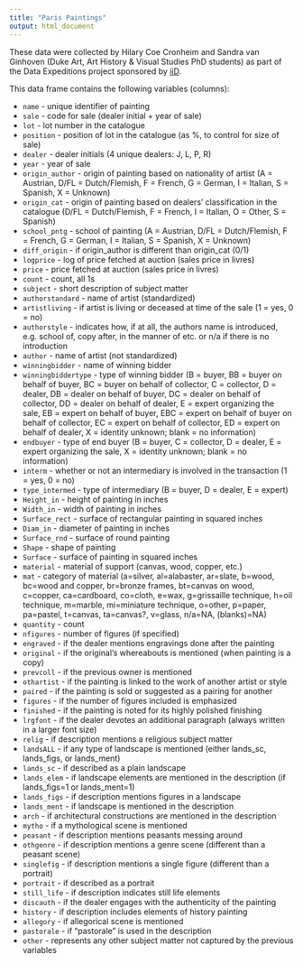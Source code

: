 ```yaml
---
title: "Paris Paintings"
output: html_document
---
```


These data were collected by Hilary Coe Cronheim and Sandra van Ginhoven (Duke Art, Art History & Visual Studies PhD students) as part of the Data Expeditions project sponsored by [iiD](https://bigdata.duke.edu/).

This data frame contains the following variables (columns):

- `name` - unique identifier of painting
- `sale` - code for sale (dealer initial + year of sale)
- `lot` - lot number in the catalogue
- `position` - position of lot in the catalogue (as %, to control for size of sale)
- `dealer` - dealer initials (4 unique dealers: J, L, P, R)
- `year` - year of sale
- `origin_author` - origin of painting based on nationality of artist (A = Austrian, D/FL = Dutch/Flemish, F = French, G = German, I = Italian, S = Spanish, X = Unknown)
- `origin_cat` - origin of painting based on dealers’ classification in the catalogue (D/FL = Dutch/Flemish, F = French, I = Italian, O = Other, S = Spanish)
- `school_pntg` - school of painting (A = Austrian, D/FL = Dutch/Flemish, F = French, G = German, I = Italian, S = Spanish, X = Unknown)
- `diff_origin` - if origin_author is different than origin_cat (0/1)
- `logprice` - log of price fetched at auction (sales price in livres)
- `price` - price fetched at auction (sales price in livres)
- `count` - count, all 1s
- `subject` - short description of subject matter
- `authorstandard` - name of artist (standardized)
- `artistliving` - if artist is living or deceased at time of the sale (1 = yes, 0 = no)
- `authorstyle` - indicates how, if at all, the authors name is introduced, e.g. school of, copy after, in the manner of etc. or n/a if there is no introduction
- `author` - name of artist (not standardized)
- `winningbidder` - name of winning bidder
- `winningbiddertype` - type of winning bidder (B = buyer, BB = buyer on behalf of buyer, BC = buyer on behalf of collector, C = collector, D = dealer, DB = dealer on behalf of buyer, DC = dealer on behalf of collector, DD = dealer on behalf of dealer, E = expert organizing the sale, EB = expert on behalf of buyer, EBC = expert on behalf of buyer on behalf of collector, EC = expert on behalf of collector, ED = expert on behalf of dealer, X = identity unknown; blank = no information)
- `endbuyer` - type of end buyer (B = buyer, C = collector, D = dealer, E = expert organizing the sale, X = identity unknown; blank = no information)
- `interm` - whether or not an intermediary is involved in the transaction (1 = yes, 0 = no)
- `type_intermed` - type of intermediary (B = buyer, D = dealer, E = expert)
- `Height_in` - height of painting in inches
- `Width_in` - width of painting in inches
- `Surface_rect` - surface of rectangular painting in squared inches
- `Diam_in` - diameter of painting in inches
- `Surface_rnd` - surface of round painting
- `Shape` - shape of painting
- `Surface` - surface of painting in squared inches
- `material` - material of support (canvas, wood, copper, etc.)
- `mat` - category of material (a=silver, al=alabaster, ar=slate, b=wood, bc=wood and copper, br=bronze frames, bt=canvas on wood, c=copper, ca=cardboard, co=cloth, e=wax, g=grissaille technique, h=oil technique, m=marble, mi=miniature technique, o=other, p=paper, pa=pastel, t=canvas, ta=canvas?, v=glass, n/a=NA, (blanks)=NA)
- `quantity` - count
- `nfigures` - number of figures (if specified)
- `engraved` - if the dealer mentions engravings done after the painting
- `original` - if the original’s whereabouts is mentioned (when painting is a copy)
- `prevcoll` - if the previous owner is mentioned
- `othartist` - if the painting is linked to the work of another artist or style
- `paired` - if the painting is sold or suggested as a pairing for another
- `figures` - if the number of figures included is emphasized
- `finished` - if the painting is noted for its highly polished finishing
- `lrgfont` - if the dealer devotes an additional paragraph (always written in a larger font size)
- `relig` - if description mentions a religious subject matter
- `landsALL` - if any type of landscape is mentioned (either lands_sc, lands_figs, or lands_ment)
- `lands_sc` - if described as a plain landscape
- `lands_elem` - if landscape elements are mentioned in the description (if lands_figs=1 or lands_ment=1)
- `lands_figs` - if description mentions figures in a landscape
- `lands_ment` - if landscape is mentioned in the description
- `arch` - if architectural constructions are mentioned in the description
- `mytho` - if a mythological scene is mentioned
- `peasant` - if description mentions peasants messing around
- `othgenre` - if description mentions a genre scene (different than a peasant scene)
- `singlefig` - if description mentions a single figure (different than a portrait)
- `portrait` - if described as a portrait
- `still_life` - if description indicates still life elements
- `discauth` - if the dealer engages with the authenticity of the painting
- `history` - if description includes elements of history painting
- `allegory` - if allegorical scene is mentioned
- `pastorale` - if “pastorale” is used in the description
- `other` - represents any other subject matter not captured by the previous variables

